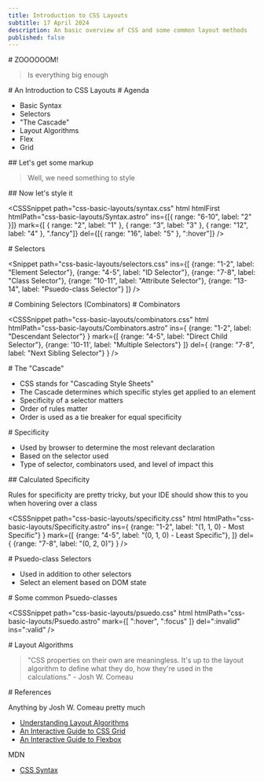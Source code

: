 ```yaml
---
title: Introduction to CSS Layouts
subtitle: 17 April 2024
description: An basic overview of CSS and some common layout methods
published: false
---
```




<Presentation />

<Slide centered>
# ZOOOOOOM!

> Is everything big enough
</Slide>

<Slide centered>
# An Introduction to CSS Layouts
</Slide>

<Slide centered>
# Agenda

- Basic Syntax
- Selectors
- "The Cascade"
- Layout Algorithms
- Flex 
- Grid
</Slide>

<Slide>
## Let's get some markup

> Well, we need something to style

<HTMLSnippet path="css-basic-layouts/Syntax.astro" />
</Slide>

<Slide>
## Now let's style it

<CSSSnippet 
path="css-basic-layouts/syntax.css" 
html 
htmlFirst
htmlPath="css-basic-layouts/Syntax.astro"
ins={[{
    range: "6-10",
    label: "2"
}]}
mark={[
{
    range: "2",
    label: "1"
},
{
    range: "3",
    label: "3"
},
{
    range: "12",
    label: "4"
}, ".fancy"]}
del={[{
    range: "16",
    label: "5"
}, ":hover"]}
/>
</Slide>

<Slide centered>
# Selectors

<Snippet
path="css-basic-layouts/selectors.css" 
ins={[
    {range: "1-2", label: "Element Selector"},
    {range: "4-5", label: "ID Selector"},
    {range: "7-8", label: "Class Selector"},
    {range: "10-11", label: "Attribute Selector"},
    {range: "13-14", label: "Psuedo-class Selector"}
]}
/>
</Slide>


<Slide>
# Combining Selectors (Combinators)

<HTMLSnippet path="css-basic-layouts/Combinators.astro" />

</Slide>



<Slide>
# Combinators


<CSSSnippet
path="css-basic-layouts/combinators.css" 
html
htmlPath="css-basic-layouts/Combinators.astro"
ins={
    {range: "1-2", label: "Descendant Selector"}
}
mark={[
    {range: "4-5", label: "Direct Child Selector"},
    {range: '10-11', label: "Multiple Selectors"}
]}
del={
    {range: "7-8", label: "Next Sibling Selector"}
}
/>
</Slide>

<Slide centered>
# The "Cascade"

- CSS stands for "Cascading Style Sheets"
- The Cascade determines which specific styles get applied to an element
- Specificity of a selector matters
- Order of rules matter
- Order is used as a tie breaker for equal specificity

</Slide>

<Slide centered>
# Specificity

- Used by browser to determine the most relevant declaration
- Based on the selector used
- Type of selector, combinators used, and level of impact this 
</Slide>

<Slide>
## Calculated Specificity

Rules for specificity are pretty tricky, but your IDE should show this to you when hovering over a class

<CSSSnippet
path="css-basic-layouts/specificity.css" 
html
htmlPath="css-basic-layouts/Specificity.astro"
ins={
    {range: "1-2", label: "(1, 1, 0) - Most Specific"}
}
mark={[
    {range: "4-5", label: "(0, 1, 0) - Least Specific"},
]}
del={
    {range: "7-8", label: "(0, 2, 0)"}
}
/>

</Slide>

<Slide>
# Psuedo-class Selectors

- Used in addition to other selectors
- Select an element based on DOM state
</Slide>

<Slide>
# Some common Psuedo-classes

<CSSSnippet
path="css-basic-layouts/psuedo.css" 
html
htmlPath="css-basic-layouts/Psuedo.astro"
mark={[
":hover", ":focus"
]}
del=":invalid"
ins=":valid"
/>
</Slide>


<Slide centered>
# Layout Algorithms

> "CSS properties on their own are meaningless. It's up to the layout algorithm to define what they do, how they're used in the calculations." - Josh W. Comeau

</Slide>


<Slide>
# References 

Anything by Josh W. Comeau pretty much

- [Understanding Layout Algorithms](https://www.joshwcomeau.com/css/understanding-layout-algorithms/)
- [An Interactive Guide to CSS Grid](https://www.joshwcomeau.com/css/interactive-guide-to-grid/)
- [An Interactive Guide to Flexbox](https://www.joshwcomeau.com/css/interactive-guide-to-flexbox/)

MDN 

- [CSS Syntax](https://developer.mozilla.org/en-US/docs/Web/CSS/Syntax)

</Slide>